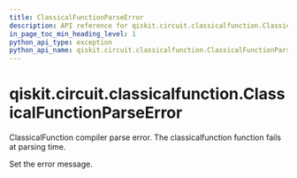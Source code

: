 ```yaml
---
title: ClassicalFunctionParseError
description: API reference for qiskit.circuit.classicalfunction.ClassicalFunctionParseError
in_page_toc_min_heading_level: 1
python_api_type: exception
python_api_name: qiskit.circuit.classicalfunction.ClassicalFunctionParseError
---
```


<span id="qiskit-circuit-classicalfunction-classicalfunctionparseerror" />

# qiskit.circuit.classicalfunction.ClassicalFunctionParseError

<Class id="qiskit.circuit.classicalfunction.ClassicalFunctionParseError" github="https://github.com/qiskit/qiskit/tree/stable/0.45/qiskit/circuit/classicalfunction/exceptions.py" signature="qiskit.circuit.classicalfunction.ClassicalFunctionParseError(*message)">
  ClassicalFunction compiler parse error. The classicalfunction function fails at parsing time.

  Set the error message.
</Class>

